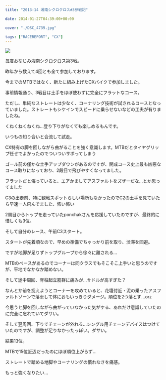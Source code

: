 ---
title: "2013-14 湘南シクロクロス#3参戦記"

date: 2014-01-27T04:39:00+00:00

cover: "./DSC_4739.jpg"

tags: ["RACEREPORT", "CX"]
---

![ ](./DSC_4739.jpg)

毎度おなじみ湘南シクロクロス第3戦。

昨年から数えて4回とも全て参加しております。

今までのMTBではなく、新たに組み上げたCXバイクで参加しました。

事前情報通り、3戦目は土手をほぼ使わずに完全にフラットなコース。

ただし、単純なストレートは少なく、コーナリング技術が試されるコースとなっていました。ストレートもシケインでスピードに乗らせないなどの工夫が有りましたね。

くねくねくねくね…登り下りがなくても楽しめるもんです。

いつもの知り合いと合流して試走。

CX特有の脚を回しながら曲がることを強く意識します。MTBだとタイヤグリップ任せでよかったのでついついサボってしまう

ゴール前の僅かな土手アップダウンがあるのですが、開成コース史上最も凶悪なコース取りになっており、2段目で飛びやすくなってました。

フラットだと侮っていると、エアかましてアスファルトをズザーだな…とか思ってました

C3の出走前、特に観戦スポットらしい場所もなかったのでC2の土手を見ていたら早速一人飛んでました、怖い怖い

2周目からトップを走っていたponchakさんを応援していたのですが、最終的に惜しくも3位。

そして自分のレース、午前C3スタート。

スタートが先着順なので、早めの準備でちゃっかり前を取り、渋滞を回避。

ですが地脚が足りずトップグループから徐々に離される…

MTBのベースがあるのでコーナーは同クラスでもそこそこ上手いと思うのですが、平地でなかなか踏めない。

そして途中周回、脊柱起立筋群に痛みが…サドルが高すぎた？

なんとか前を捉えようとコーナーを攻めていると、花壇付近・泥の乗ったアスファルトゾーンで落車して体におもいっきりダメージ。順位を2つ落とす…orz

今思うと脚を回しながら曲がっていなかった気がする、あれだけ意識していたのに完全に忘れていてダサい。

そして翌周回、下りでチェーンが外れる…シングル用チェーンデバイスはつけていたのですが、調整が足りなかったっぽい。ダサい。

結果13位。

MTBで15位近辺だったのにほぼ順位上がらず…

ストレートで踏める地脚やコーナリングの慣れなさを痛感。

もっと強くなりたい…
